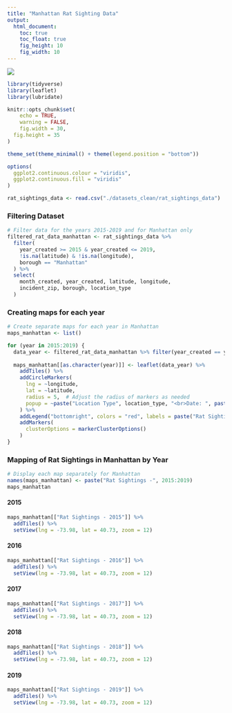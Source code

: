 ```yaml
---
title: "Manhattan Rat Sighting Data"
output: 
  html_document:
    toc: true
    toc_float: true
    fig_height: 10  
    fig_width: 10
---
```


![](https://www.cbc.ca/natureofthings/content/images/CBC_Rat_City_FA_Horizontal_1920.jpg)

```r
library(tidyverse)
library(leaflet)
library(lubridate)

knitr::opts_chunk$set(
	echo = TRUE,
	warning = FALSE,
	fig.width = 30, 
  fig.height = 35
)

theme_set(theme_minimal() + theme(legend.position = "bottom"))

options(
  ggplot2.continuous.colour = "viridis",
  ggplot2.continuous.fill = "viridis"
)

rat_sightings_data <- read.csv("./datasets_clean/rat_sightings_data")

```

### Filtering Dataset 
```r
# Filter data for the years 2015-2019 and for Manhattan only
filtered_rat_data_manhattan <- rat_sightings_data %>%
  filter(
    year_created >= 2015 & year_created <= 2019,
    !is.na(latitude) & !is.na(longitude),
    borough == "Manhattan"
  ) %>%
  select(
    month_created, year_created, latitude, longitude, 
    incident_zip, borough, location_type
  )
```

### Creating maps for each year 
```r
# Create separate maps for each year in Manhattan
maps_manhattan <- list()

for (year in 2015:2019) {
  data_year <- filtered_rat_data_manhattan %>% filter(year_created == year)
  
  maps_manhattan[[as.character(year)]] <- leaflet(data_year) %>%
    addTiles() %>%
    addCircleMarkers(
      lng = ~longitude,
      lat = ~latitude,
      radius = 5,  # Adjust the radius of markers as needed
      popup = ~paste("Location Type", location_type, "<br>Date: ", paste(month_created, year_created, sep = "-"))
    ) %>%
    addLegend("bottomright", colors = "red", labels = paste("Rat Sightings - ", year)) %>%
    addMarkers(
      clusterOptions = markerClusterOptions()
    )
}
```

### Mapping of Rat Sightings in Manhattan by Year 

```r
# Display each map separately for Manhattan
names(maps_manhattan) <- paste("Rat Sightings -", 2015:2019)
maps_manhattan 
```

#### 2015
```r
maps_manhattan[["Rat Sightings - 2015"]] %>%
  addTiles() %>%
  setView(lng = -73.98, lat = 40.73, zoom = 12)

```

#### 2016
```r
maps_manhattan[["Rat Sightings - 2016"]] %>%
  addTiles() %>%
  setView(lng = -73.98, lat = 40.73, zoom = 12)
```

#### 2017
```r
maps_manhattan[["Rat Sightings - 2017"]] %>%
  addTiles() %>%
  setView(lng = -73.98, lat = 40.73, zoom = 12)
```

#### 2018
```r
maps_manhattan[["Rat Sightings - 2018"]] %>%
  addTiles() %>%
  setView(lng = -73.98, lat = 40.73, zoom = 12)
```

#### 2019
```r
maps_manhattan[["Rat Sightings - 2019"]] %>%
  addTiles() %>%
  setView(lng = -73.98, lat = 40.73, zoom = 12)

```



